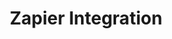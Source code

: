 ---
title: "Zapier Integration"
description: "thanks.io / Zapier Integration"
url: "https://zapier.com/apps/thanksio/integrations"
tag: "Popular"
---